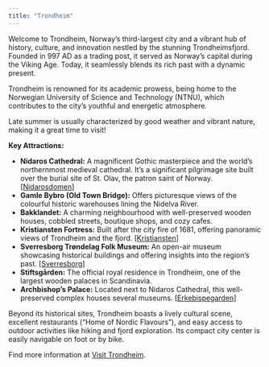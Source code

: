 ```yaml
---
title: "Trondheim"
---
```


Welcome to Trondheim, Norway's third-largest city and a vibrant hub of history, culture, and innovation nestled by the stunning Trondheimsfjord. Founded in 997 AD as a trading post, it served as Norway's capital during the Viking Age. Today, it seamlessly blends its rich past with a dynamic present.

Trondheim is renowned for its academic prowess, being home to the Norwegian University of Science and Technology (NTNU), which contributes to the city's youthful and energetic atmosphere.

Late summer is usually characterized by good weather and vibrant nature, making it a great time to visit! 

**Key Attractions:**

*   **Nidaros Cathedral:** A magnificent Gothic masterpiece and the world's northernmost medieval cathedral. It's a significant pilgrimage site built over the burial site of St. Olav, the patron saint of Norway. [[Nidarosdomen](https://www.nidarosdomen.no/en/attractions/nidarosdomen)]
*   **Gamle Bybro (Old Town Bridge):** Offers picturesque views of the colourful historic warehouses lining the Nidelva River.
*   **Bakklandet:** A charming neighbourhood with well-preserved wooden houses, cobbled streets, boutique shops, and cozy cafes.
*   **Kristiansten Fortress:** Built after the city fire of 1681, offering panoramic views of Trondheim and the fjord. [[Kristiansten](https://visittrondheim.no/en/activities-attractions/sightseeing/kristiansten-fortress/)]
*   **Sverresborg Trøndelag Folk Museum:** An open-air museum showcasing historical buildings and offering insights into the region's past. [[Sverresborg](https://sverresborg.no/en/open-air-museum)]
*   **Stiftsgården:** The official royal residence in Trondheim, one of the largest wooden palaces in Scandinavia. 
*   **Archbishop's Palace:** Located next to Nidaros Cathedral, this well-preserved complex houses several museums. [[Erkebispegarden](https://www.nidarosdomen.no/en/attractions/erkebispegarden)]

Beyond its historical sites, Trondheim boasts a lively cultural scene, excellent restaurants ("Home of Nordic Flavours"), and easy access to outdoor activities like hiking and fjord exploration. Its compact city center is easily navigable on foot or by bike.

Find more information at [Visit Trondheim](https://visittrondheim.no/en/accommodation/).
